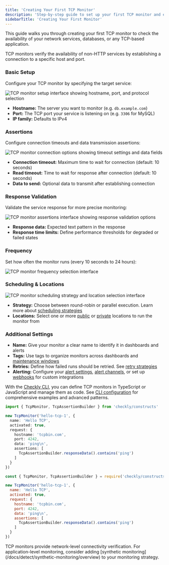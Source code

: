 ```yaml
---
title: 'Creating Your First TCP Monitor'
description: 'Step-by-step guide to set up your first TCP monitor and ensure your network services are always available.'
sidebarTitle: 'Creating Your First Monitor'
---
```


This guide walks you through creating your first TCP monitor to check the availability of your network services, databases, or any TCP-based application.

<Tabs>
<Tab title="Create from UI">

TCP monitors verify the availability of non-HTTP services by establishing a connection to a specific host and port.

### Basic Setup

Configure your TCP monitor by specifying the target service:

<Frame>
  <img src="/images/tcp-request.png" alt="TCP monitor setup interface showing hostname, port, and protocol selection" />
</Frame>

* **Hostname:** The server you want to monitor (e.g. `db.example.com`)
* **Port:** The TCP port your service is listening on (e.g. `3306` for MySQL)
* **IP family:** Defaults to IPv4

### Assertions

Configure connection timeouts and data transmission assertions:

<Frame>
  <img src="/images/tcp-assertion.png" alt="TCP monitor connection options showing timeout settings and data fields" />
</Frame>

* **Connection timeout:** Maximum time to wait for connection (default: 10 seconds)
* **Read timeout:** Time to wait for response after connection (default: 10 seconds)
* **Data to send:** Optional data to transmit after establishing connection

### Response Validation

Validate the service response for more precise monitoring:

<Frame>
  <img src="/images/tcp-response.png" alt="TCP monitor assertions interface showing response validation options" />
</Frame>

* **Response data:** Expected text pattern in the response
* **Response time limits:** Define performance thresholds for degraded or failed states

### Frequency

Set how often the monitor runs (every 10 seconds to 24 hours):

<Frame>
  <img src="/images/tcp-frequency.png" alt="TCP monitor frequency selection interface" />
</Frame>

### Scheduling & Locations

<Frame>
  <img src="/images/tcp-scheduling-strategy.png" alt="TCP monitor scheduling strategy and location selection interface" />
</Frame>

* **Strategy:** Choose between round-robin or parallel execution. Learn more about [scheduling strategies](/docs/monitoring/global-locations#scheduling-strategies)
* **Locations:** Select one or more [public](/docs/monitoring/global-locations/) or [private](/docs/private-locations/) locations to run the monitor from

### Additional Settings

* **Name:** Give your monitor a clear name to identify it in dashboards and alerts
* **Tags:** Use tags to organize monitors across dashboards and [maintenance windows](/docs/maintenance-windows/)
* **Retries:** Define how failed runs should be retried. See [retry strategies](/docs/alerting-and-retries/retries/)
* **Alerting:** Configure your [alert settings](/docs/alerting-and-retries/alert-settings/), [alert channels](/docs/alerting-and-retries/alert-channels/), or set up [webhooks](/docs/alerting-and-retries/webhooks/) for custom integrations

</Tab>
<Tab title="Create from Code">

With the [Checkly CLI](/cli/overview), you can define TCP monitors in TypeScript or JavaScript and manage them as code. See [CLI configuration](/docs/detect/uptime-monitoring/cli-configuration) for comprehensive examples and advanced patterns.

<Tabs>
<Tab title="TypeScript">

```ts {title="hello-tcp.check.ts"}
import { TcpMonitor, TcpAssertionBuilder } from 'checkly/constructs'

new TcpMonitor('hello-tcp-1', {
  name: 'Hello TCP',
  activated: true,
  request: {
    hostname: 'tcpbin.com',
    port: 4242,
    data: 'ping\n',
    assertions: [
      TcpAssertionBuilder.responseData().contains('ping')
    ]
  }
})
```

</Tab>
<Tab title="JavaScript">

```js {title="hello-tcp.check.js"}
const { TcpMonitor, TcpAssertionBuilder } = require('checkly/constructs')

new TcpMonitor('hello-tcp-1', {
  name: 'Hello TCP',
  activated: true,
  request: {
    hostname: 'tcpbin.com',
    port: 4242,
    data: 'ping\n',
    assertions: [
      TcpAssertionBuilder.responseData().contains('ping')
    ]
  }
})
```

</Tab>
</Tabs>

</Tab>
</Tabs>

<Note>
TCP monitors provide network-level connectivity verification. For application-level monitoring, consider adding [synthetic monitoring](/docs/detect/synthetic-monitoring/overview) to your monitoring strategy.
</Note>